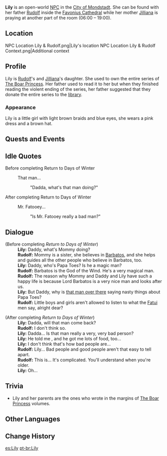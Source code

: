 {{Meta
<!-- REMOVE THIS TEMPLATE AFTER ADDING MISSING INFO -->
|missing_NPC_profile  = yes
}}
{{Character Infobox
|image            = NPC Lily.png
|region           = Mondstadt
|location         = Mondstadt
|type             = Open-World NPC
}}
'''Lily''' is an open-world [[NPC]] in the [[City of Mondstadt]]. She can be found with her father [[Rudolf]] inside the [[Favonius Cathedral]] while her mother [[Jilliana]] is praying at another part of the room (06:00 – 19:00).

==Location==
<gallery>
NPC Location Lily & Rudolf.png|Lily's location
NPC Location Lily & Rudolf Context.png|Additional context
</gallery>

==Profile==
<!-- detailed story/lore information goes here -->
Lily is [[Rudolf]]'s and [[Jilliana]]'s daughter. She used to own the entire series of [[The Boar Princess]]. Her father used to read it to her but when they finished reading the violent ending of the series, her father suggested that they donate the entire series to the [[Mondstadt's Library|library]].

===Appearance===
Lily is a little girl with light brown braids and blue eyes, she wears a pink dress and a brown hat.

==Quests and Events==
{{Quests and Events}}

==Idle Quotes==
;Before completing Return to Days of Winter
{{Dialogue Start}}
: {{DIcon|Idle}} That man...
:: {{A|VO Lily 01.ogg}} "Dadda, what's that man doing?"
{{Dialogue End}}

;After completing Return to Days of Winter
{{Dialogue Start}}
: {{DIcon|Idle}} Mr. Fatooey...
:: {{A|VO Lily 02.ogg}} "Is Mr. Fatooey really a bad man?"
{{Dialogue End}}

==Dialogue==
{{Dialogue Start}}
;(Before completing ''Return to Days of Winter'')
:'''Lily:''' Daddy, what's Mommy doing?
:'''Rudolf:''' Mommy is a sister, she believes in [[Barbatos]], and she helps and guides all the other people who believe in Barbatos, too.
:'''Lily:''' Daddy, who's Papa Toes? Is he a magic man?
:'''Rudolf:''' Barbatos is the God of the Wind. He's a very magical man.
:'''Rudolf:''' The reason why Mommy and Daddy and Lily have such a happy life is because Lord Barbatos is a very nice man and looks after us.
:'''Lily:''' But Daddy, why is [[Viktor|that man over there]] saying nasty things about Papa Toes?
:'''Rudolf:''' Little boys and girls aren't allowed to listen to what the [[Fatui]] men say, alright dear?

;(After completing ''Return to Days of Winter'')
:'''Lily:''' Dadda, will that man come back?
:'''Rudolf:''' I don't think so.
:'''Lily:''' Dadda... Is that {{Not a Typo|Fatooey}} man really a very, very bad person?
:'''Lily:''' He told me {{Not a Typo|stowies}}, and he got me lots of food, too...
:'''Lily:''' I don't think that's how bad people are...
:'''Rudolf:''' Lily... Bad people and good people aren't that easy to tell apart.
:'''Rudolf:''' This is... It's complicated. You'll understand when you're older.
:'''Lily:''' Oh...
{{Dialogue End}}

==Trivia==
* Lily and her parents are the ones who wrote in the margins of [[The Boar Princess]] volumes.

==Other Languages==
{{Other Languages
|default_hidden = 1
|en      = Lily
|zhs     = 莉莉
|zhs_rm  = Lìli
|zht     = 莉莉
|zht_rm  = Lìli
|ja      = リリー
|ja_rm   = Ririi
|ko      = 릴리
|es      = Lily
|fr      = Lili
|ru      = Лили
|th      = Lily
|vi      = Lily
|de      = Lily
|id      = Lily
|pt      = Lily
|tr      = Lily
|it      = Lily
}}

==Change History==
{{Change History|1.0}}

[[es:Lily]]
[[pt-br:Lily]]